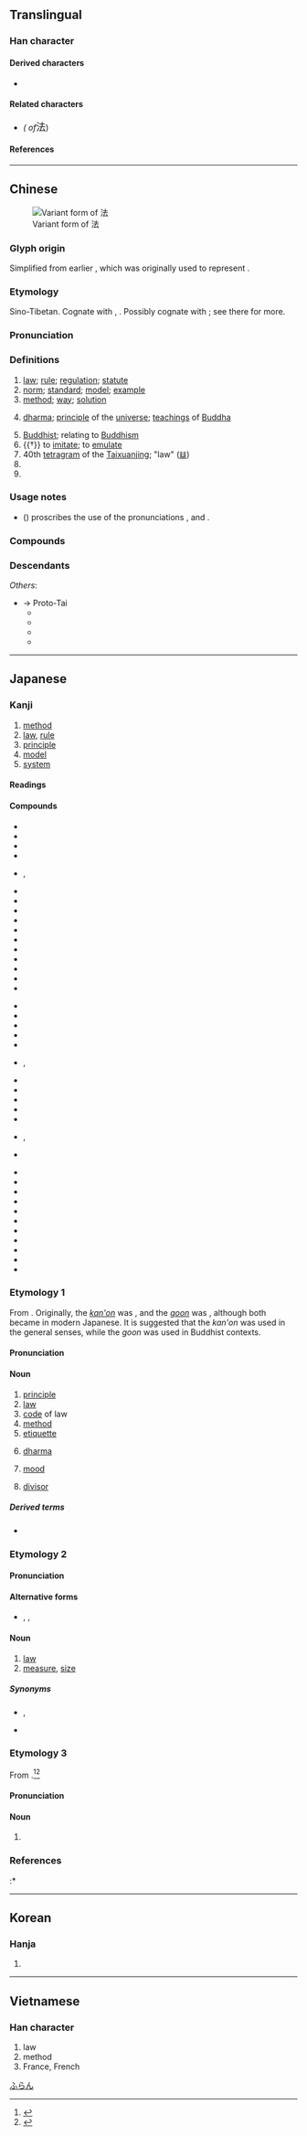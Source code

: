{{character info}}
==Translingual==
{{stroke order|strokes=8}}
{{stroke order|type=animate}}

===Han character===
{{Han char|rn=85|rad=水|as=05|sn=8|four=34131|canj=EGI|ids=⿰氵去}}

====Derived characters====
* {{l|mul|[[𠵽]], [[𭡚]], [[𦝌]], [[琺]], [[鍅]], [[𪶏]], [[𭱇]], [[𬈅]], [[𧇦]], [[𭓼]], [[𦲾]], [[𪾁]], [[𪴹]], [[䦢]], [[𬰂]], [[𢌇]], [[𦝎]], [[𤀢]], [[𪫚]], [[𠎢]]}}

====Related characters====
* {{l|mul|[[灋]]}} ''({{w|Variant Chinese character|Variant}} {{w|Traditional Chinese|traditional form}} of ''<big>法</big>)

====References====
{{Han ref|kx=0616.110|dkj=17290|dj=1010.020|hdz=31579.040|uh=6CD5}}

----

==Chinese==
{{zh-forms|alt=㳒,灋,𢌇,佱,𣳴}}
[[File:灋.jpg|thumb|Variant form of 法]]

===Glyph origin===
{{Han etym}}
Simplified from earlier {{zh-l|*灋}}, which was originally used to represent {{och-l|廢|to cast aside; to abrogate}}.

===Etymology===
Sino-Tibetan. Cognate with {{cog|bo|བབས||shape, form, appearance}}, {{m|bo|དབྱིབས||shape, form, figure}}. Possibly cognate with {{och-l|凡|all, general, every; pattern, general rule}}; see there for more.

===Pronunciation===
{{zh-pron
|m=fǎ,fā,fá,fà
|m_note=fǎ - normal pronunciation; fā - used in some colloquial words (e.g. {{zh-l|*法兒|method}} in {{zh-l|[[沒]][[法兒]]}} and {{zh-l|[[想]][[個]][[法兒]]}}); fá - used in {{zh-l|*法子|method}} and {{zh-l|*法兒|method}}; fà - originally Beijing dialect, also a common variant in Taiwan, used for “France; French”
|dg=фа1
|m-s=
|c=faat3
|c-t=
|g=fat6
|h=pfs=fap;gd=fab5
|j=fah4
|mb=huă
|md=huák
|mn=hoat
|mn-t=huab4/huag4
|mn-t_note=huab4 - Chaozhou; huag4 - Shantou
|w=4faq
|x=fa6
|mc=y
|oc=y
|cat=n,a,v,pn
}}

===Definitions===
{{zh-hanzi}}

# [[law]]; [[rule]]; [[regulation]]; [[statute]]
# [[norm]]; [[standard]]; [[model]]; [[example]]
# [[method]]; [[way]]; [[solution]]
# {{lb|zh|Buddhism}} [[dharma]]; [[principle]] of the [[universe]]; [[teaching]]s of [[Buddha]]
#: {{zh-x|末 法 時期|Dharma-ending age}}
# [[Buddhist]]; relating to [[Buddhism]]
# {{†}} to [[imitate]]; to [[emulate]]
# 40th [[tetragram]] of the [[Taixuanjing]]; "law" ([[𝌭]])
# {{zh-short|*法國|France; French}}
# {{surname|zh}}

===Usage notes===
* ''{{w|Xiandai Hanyu Guifan Cidian}}'' ({{w2|zh|pref=《|现代汉语规范词典|suf=》}}) proscribes the use of the pronunciations {{m|cmn|fā}}, {{m|cmn|fá}} and {{m|cmn|fà}}.

===Compounds===
{{zh-der|hide_pron=1|一般法|七字法|七滅諍法|三尺法|三角法|不法|世法|丙字法|中法|主法|乘法|二分法|二進法|代田法|以身試法|伏法|佛法|作法|依法|保定法|保甲法|保險法|保馬法|倒置法|做法|傳法|優選法|八法|公平法|公法|六法|兵法|冷敷法|冷藏法|出版法|刀法|分析法|切分法|切接法|刑法|別法|別無他法|割接法|劈接法|劍法|加法|努庫阿洛法|勞基法|十二進法|十進法|反證法|取法|古法|句法|司法|司馬法|吃法|合法|名法|唱法|商標法|商法|單利法|單法貨制|單行法|單音奏法|國內法|國安法|國旗法|國法|國籍法|國際法|土地法|土法|土笵法|坐法|執法|基本法|壓條法|大圓滿法|大大法法|大學法|大法|如法泡製|如法炮製|妖法|妙法|子法|守法|宗法|官法|家法|實驗法|寫法|寬刑省法|專利法|層壓法|層積法|屬人法|屬地法|峭法|峻法|嵌埋法|工廠法|差法|差異法|布法羅|師法|常態法|常法|幻法|廣法大秤|弄法|引渡法|弘法|強行法|律法|得法|從法|心法|急救法|惜墨法|惡法|想法|憲法|懸法|懺法|成法|戒嚴法|戒法|戰法|戲法|戶籍法|手法|打法|打診法|技法|招法|拳法|拼法|持法|指法|挑花法|捨身求法|提法|摩擦法|撥蠟法|撥鐙法|操法|擬人法|攤平法|政法|效法|敕法|敗法亂紀|教學法|教法|數法|文法|新法|方法|於法無據|明法|普法|普通法|曆法|書法|會計法|服法|末法|枉法|森林法|楷法|槍法|標音法|檢字法|欺公罔法|止血法|正字法|正法|正音法|步法|歷法|歸納法|歸謬法|母法|民法|氮化法|水耕法|沒了法|沒法|法事|法人|法令|法例|法侶|法傚|法像|法償貨幣|法兄|法典|法冠|法出多門|法利賽人|法制|法則|法劍|法力|法務|法化|法印|法句經|法司|法名|法吏|法商|法喜|法器|法國|法坐|法執|法堂|法場|法壇|法外|法天象地|法子|法學|法守|法官|法定|法宮|法家|法寶|法尺|法岸|法帖|法師|法幣|法度|法座|法庫|法庭|法式|法律|法徒|法性|法意|法戒|法拉|法拍屋|法政|法教|法文|法新|法施|法旨|法曲|法書|法曹|法會|法服|法案|法條|法棍|法槌|法橋|法權|法水|法治|法海|法源|法燈|法物|法獄治罪|法王|法理|法環|法界|法盲|法相|法眼|法碼|法礪|法禁|法科|法程|法稱|法筵|法算|法籍|法籙|法系|法紀|法統|法經|法網|法線|法緣|法繩|法繪|法老|法臺|法舟|法航|法船|法苑珠林|法華三昧|法華器|法華宗|法華文句|法華玄義|法華經|法藏|法蘭克福|法蘭絨|法號|法融|法螺|法術|法衣|法製|法西斯|法規|法言|法語|法警|法象|法身|法軍|法輪|法辦|法郎|法部|法酒|法醫|法鈴|法門|法院|法集|法雨|法雲|法順|法馬|法駕|法鼓|活法|派生法|海上法|海法|消保法|淨值法|混汞法|減法|滷法|滾奏法|漸進法|潛盾工法|激將法|灸法|為法自弊|無法|煮法|煩法|熔接法|蒸餾法|熨法|犯法|狩獵法|王法|玩法|現行法|理法|環法|用法|畫法|療法|發聲法|白法|百分法|百法|皴法|盤灌法|盲法|相印法|相法|看法|礦業法|祕法|祖法|票據法|禮法|萬法唯識|私法|稅法|程序法|立法|竺法|筆法|算法|箭法|篩法|約法|經法|線描法|緣法|繩之以法|繼承法|習慣法|胚培養法|腕法|腿法|舞文巧法|芽接法|英法|茶法|著作權法|著法|蔀法|藐法|藥法|補法|複利法|西法|觀察法|解法|言出法隨|記法|訪問法|設法|訴訟法|詞法|詩法|誇張法|語法|說法|論法|諡法|講法|護法|讀法|變法|貪贓壞法|賣法|賭法|走臘法|跑法|身法|軍法|輸入法|辦法|辯證法|逾法|道法|違法|違警罰法|遮眼法|選罷法|邪法|部分法|配分法|針法|鋁熱法|鐵法|長法|門法|陣法|除法|陰影法|陶笵法|障眼法|雅法|電擊法|電檢法|青苗法|非法|章法|類同法|風流調法|食法|骨法|骫法|體法|鬥法|魔法|鹽法|大法螺|司法權|公法人|印度法系|地方法院|國際法人|少年法庭|南宗畫法|北宗畫法|嚴刑峻法|司法院|最高法院|國際私法|執法如山|大法小廉|依法炮製|剛性憲法|大陸法系|司法行政|劫法場|作法自斃|二名法|兩稅法|吹法螺|公司法|合法化|三法司|受賕枉法|做法子|三藏法師|三權憲法|想法子|想方設法|內家拳法|實體法|天心正法|交通法庭|司法官|徇情枉法|司法警察|司法獨立|建築法規|八法頌|帽子戲法|大法師|六法全書|國際公法|勞工立法|執法不阿|五權憲法|國際法庭|小廉大法|家事法庭|官法如爐|中法戰爭|心理療法|孫子兵法|威瑪憲法|不成文法|妖術邪法|好法子|奉公執法|公斷法院|就地正法|大法官|大吹法螺|國際法院|仁昭法外|土法煉鋼|尿療法|四法界|不犯王法|三法印|委任立法|單拼法|不法行為|刑法學|三階佛法|太公兵法|司法機關|化學療法|不法之徒|分身法|兵法家|奉公守法|單行法規|勞工法庭|五位百法|中立法規|不二法門|目無法紀|普法宗|法力無邊|目無王法|死法子|法國菜|法律漏洞|法相宗|法書要錄|水療法|法外施恩|法律審|構詞法|法源寺|現身說法|法定認領|沒辦法|法新社|法律學|正法眼藏|法定血親|社會立法|法家拂士|成文法|權利法案|民俗療法|法網難逃|投影畫法|法度嚴明|柔性憲法|法堂疏|春秋筆法|普法戰爭|發音方法|沒法沒天|特別法|新法算書|戰犯法庭|法定程序|法務部|明法審令|法外行凶|租借法案|科學方法|法性宗|甘露法雨|指數法則|治外法權|知法犯法|海商法|睡眠療法|演算法則|法術無邊|法制局|戊戌變法|法醫學|特別刑法|法外施仁|成文憲法|無法無天|犯法違理|牽引療法|營造法式|沒法子|無法可施|直接立法|摩西律法|法定代理|法定人數|法眼宗|法律行為|法門寺|法理學|法海和尚|法定空地|法國號|治安法庭|氣功療法|沒王法|永字八法|法場換子|撮戲法|毫無章法|正身明法|正法直度|神術妙法|東山法門|書法家|麻衣相法|變盡方法|違法亂紀|貪贓枉法|非法性|觀音法會|聯邦憲法|芳香療法|羅馬法典|立法機關|財團法人|講經說法|食物療法|點描畫法|變法兒|變戲法|談經說法|高等法院|馬奴法典|行政法|飲食療法|陽光法案|軍法從事|墨守成法|難逃法網|統計方法|過贓犯法|立法院|革命法庭|魘魔法|護法戰爭|隆刑峻法|立法委員|行政法院|鹽法道|茅山道法|立法程序|非法行為|背理法|自有辦法|老法子|立法權|閨門禮法|舞文枉法|連記法|美聲唱法|軍法審判|透視畫法|非法行事|行政立法|軍法警察|軍事法庭|血清療法|醫門法律|行政司法|逍遙法外|英法聯軍|非法勾當|舞文弄法|約法三章|聖法|製法|激素替代療法|法不責眾|繩之於法}}

===Descendants===
{{CJKV||ほう|법|pháp}}
''Others'':
* → Proto-Tai
** {{desc|lo|ແບບ||form; model, standard, example; method; style, manner; brand, type}}
** {{desc|th|แบบ||kind; design, pattern; style; type; model}}
** {{desc|km|បែប||kind, sort, model, type; style, form, shape; aspect; method, way, situation, condition|bor=1}}
** {{desc|vi|phép||rule, custom, usage, method; permission, authorisation; magical power|bor=1}}

----

==Japanese==

===Kanji===
{{ja-kanji|grade=4|rs=水05}}

# [[method]]
# [[law]], [[rule]]
# [[principle]]
# [[model]]
# [[system]]

====Readings====
{{ja-readings
|goon=ほう<ほふ
|kanon=ほう<はふ
|kanyoon=は.っ<はふ, ほっ<ほふ
|kun=おきて-, のっと-る, のり-
|nanori=かず, つね, はかる
}}

====Compounds====
{{top3}}
* {{ja-r|永字八法|えいじ はっぽう|the [[w:Eight Principles of Yong|Eight Principles of Yong]]}}
* {{ja-r|法号|ほうごう|gloss=a [[dharma]] [[name]]}}
* {{ja-r|法案|ほうあん}}
* {{ja-r|法印|ほういん}}
* {{ja-r|法衣|ほうえ}}, {{ja-r|法衣|ほうい}}
* {{ja-r|法医学|ほういがく}}
* {{ja-r|法王|ほうおう}}
* {{ja-r|法皇|ほうおう}}
* {{ja-r|法外|ほうがい}}
* {{ja-r|法学|ほうがく}}
* {{ja-r|法規|ほうき}}
* {{ja-r|法事|ほうじ}}
* {{ja-r|法術|ほうじゅつ}}
* {{ja-r|法人|ほうじん}}
* {{ja-r|法則|ほうそく}}
* {{ja-r|法定|ほうてい}}
{{mid3}}
* {{ja-r|法廷|ほうてい}}
* {{ja-r|法典|ほうてん}}
* {{ja-r|法度|はっと}}
* {{ja-r|法要|ほうよう}}
* {{ja-r|法螺|ほら}}
* {{ja-r|法力|ほうりき}}, {{ja-r|法力|ほうりょく}}
* {{ja-r|法律|ほうりつ}}
* {{ja-r|法輪|ほうりん}}
* {{ja-r|加法|かほう}}
* {{ja-r|家法|かほう}}
* {{ja-r|減法|げんぽう}}
* {{ja-r|憲法|けんぽう}}, {{ja-r|憲法|けんぼう}}
* {{ja-r|刑法|けいほう}}
{{mid3}}
* {{ja-r|公法|こうほう}}
* {{ja-r|国法|こくほう}}
* {{ja-r|国際法|こくさいほう}}
* {{ja-r|司法|しほう}}
* {{ja-r|私法|しほう}}
* {{ja-r|除法|じょほう}}
* {{ja-r|商法|しょうほう}}
* {{ja-r|乗法|じょうほう}}
* {{ja-r|定法|じょうほう}}
* {{ja-r|民法|みんぽう}}
* {{ja-r|寸法|すんぽう|gloss=[[dimension]], [[size]]}}
{{bottom}}

===Etymology 1===
{{wikipedia|lang=ja}}
{{ja-kanjitab|ほう|yomi=o}}
From {{der|ja|ltc|-|sort=ほう}} {{ltc-l|法}}. Originally, the [[漢音#Japanese|''kan'on'']] was {{m|ja|はふ|tr=fafu}}, and the [[呉音#Japanese|''goon'']] was {{m|ja|ほふ|tr=fofu}}, although both became {{m|ja|ほう|tr=hō}} in modern Japanese. It is suggested that the ''kan'on'' was used in the general senses, while the ''goon'' was used in Buddhist contexts.

====Pronunciation====
{{ja-pron|yomi=o|ほう|acc=0|acc_ref=DJR,NHK}}

====Noun====
{{ja-noun|ほう|hhira=はふ}}

# [[principle]]
# [[law]]
# [[code]] of law
# [[method]]
# [[etiquette]]
# {{lb|ja|Buddhism|sort=ほう}} [[dharma]]
# {{lb|ja|grammar|sort=ほう}} [[mood]]
# {{lb|ja|mathematics|sort=ほう}} [[divisor]]

=====Derived terms=====
* {{ja-r|方法|ほうほう|[[way]], [[method]], [[manner]]}}

===Etymology 2===
{{ja-kanjitab|のり|yomi=k}}

====Pronunciation====
{{ja-pron|yomi=k|のり|acc=2|acc_ref=DJR,NHK}}

====Alternative forms====
* {{ja-l|規}}, {{ja-l|則}}, {{ja-l|矩}}

====Noun====
{{ja-noun|のり}}

# [[law]]
# [[measure]], [[size]]
#: {{ja-usex|内'''法'''|うち '''のり'''|inner '''size'''}}

=====Synonyms=====
* {{sense|law}} {{ja-r|法規|ほうき}}, {{ja-r|法律|ほうりつ}}
* {{sense|measure}} {{ja-r|寸法|すんぽう}}

===Etymology 3===
{{ja-kanjitab|ふらん|yomi=irr}}
From {{der|ja|fr|franc|sort=ふらん}}.<ref name="DJR">{{R:Daijirin}}</ref><ref name="KDJ">{{R:Kokugo Dai Jiten}}</ref>

====Pronunciation====
{{ja-pron|yomi=irr|フラン|acc=1|acc_ref=DJR,NHK}}

====Noun====
{{ja-noun|フラン}}

# {{alternative spelling of|ja|フラン}}

===References===
<references/>
:* {{R:Shogakukan}}

[[Category:ja:Currency|ふらん]]

----

==Korean==

===Hanja===
{{ko-hanja|법}}

# {{rfdef|ko|sort=水05}}

----

==Vietnamese==

===Han character===
{{vi-hantu|[[pháp]], [[phấp]], [[phép]], [[phăm]], [[phắp]]|rs=水05}}

# law
# method
# France, French